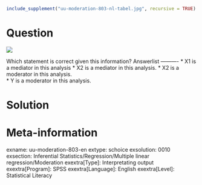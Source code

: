 ```r
include_supplement("uu-moderation-803-nl-tabel.jpg", recursive = TRUE)
```

Question
========
  

![](uu-moderation-803-nl-tabel.jpg)

Which statement is correct given this information? 
Answerlist
----------
* X1 is a mediator in this analysis
* X2 is a mediator in this analysis.
* X2 is a moderator in this analysis.   
* Y is a moderator in this analysis.


Solution
========

Meta-information
================
exname: uu-moderation-803-en
extype: schoice
exsolution: 0010
exsection: Inferential Statistics/Regression/Multiple linear regression/Moderation
exextra[Type]: Interpretating output
exextra[Program]: SPSS
exextra[Language]: English
exextra[Level]: Statistical Literacy
